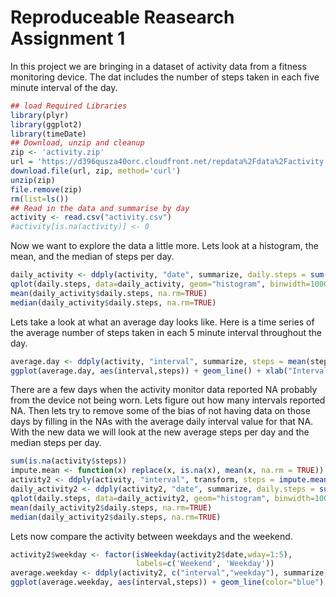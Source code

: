 Reproduceable Reasearch Assignment 1
====================================
In this project we are bringing in a dataset of activity data from a fitness monitoring device. The dat includes the number of steps taken in each five minute interval of the day.
```r
## load Required Libraries 
library(plyr)
library(ggplot2)
library(timeDate)
## Download, unzip and cleanup
zip <- 'activity.zip'
url = 'https://d396qusza40orc.cloudfront.net/repdata%2Fdata%2Factivity.zip'
download.file(url, zip, method='curl')
unzip(zip)
file.remove(zip)
rm(list=ls())
## Read in the data and summarise by day
activity <- read.csv("activity.csv")
#activity[is.na(activity)] <- 0
```
Now we want to explore the data a little more.  Lets look at a histogram, the mean, and the median of steps per day.

```r
daily_activity <- ddply(activity, "date", summarize, daily.steps = sum(steps))
qplot(daily.steps, data=daily_activity, geom="histogram", binwidth=1000)
mean(daily_activity$daily.steps, na.rm=TRUE)
median(daily_activity$daily.steps, na.rm=TRUE)
```

Lets take a look at what an average day looks like. Here is a time series of the average number of steps taken in each 5 minute interval throughout the day.

```r
average.day <- ddply(activity, "interval", summarize, steps = mean(steps, na.rm=TRUE))
ggplot(average.day, aes(interval,steps)) + geom_line() + xlab("Interval") +ylab("Average Steps")
```

There are a few days when the activity monitor data reported NA probably from the device not being worn. Lets figure out how many intervals reported NA. Then lets try to remove some of the bias of not having data on those days by filling in the NAs with the average daily interval value for that NA. With the new data we will look at the new average steps per day and the median steps per day.

```r
sum(is.na(activity$steps))
impute.mean <- function(x) replace(x, is.na(x), mean(x, na.rm = TRUE))
activity2 <- ddply(activity, "interval", transform, steps = impute.mean(steps))
daily_activity2 <- ddply(activity2, "date", summarize, daily.steps = sum(steps))
qplot(daily.steps, data=daily_activity2, geom="histogram", binwidth=1000)
mean(daily_activity2$daily.steps, na.rm=TRUE)
median(daily_activity2$daily.steps, na.rm=TRUE)
```

Lets now compare the activity between weekdays and the weekend.

```r
activity2$weekday <- factor(isWeekday(activity2$date,wday=1:5),
                            labels=c('Weekend', 'Weekday'))
average.weekday <- ddply(activity2, c("interval","weekday"), summarize, steps = mean(steps))
ggplot(average.weekday, aes(interval,steps)) + geom_line(color="blue") + xlab("Interval") +ylab("Average Steps") + facet_wrap(~weekday, nrow=2)
```




